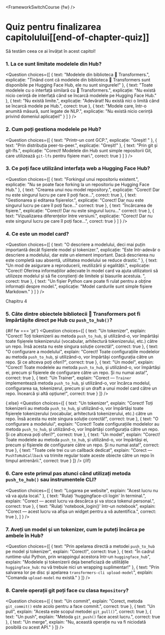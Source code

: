 <FrameworkSwitchCourse {fw} />

<!-- DISABLE-FRONTMATTER-SECTIONS -->

# Quiz pentru finalizarea capitolului[[end-of-chapter-quiz]]

<CourseFloatingBanner
    chapter={4}
    classNames="absolute z-10 right-0 top-0"
/>

Să testăm ceea ce ai învățat în acest capitol!
  
### 1. La ce sunt limitate modelele din Hub?

<Question
	choices={[ 
		{
			text: "Modelele din biblioteca 🤗 Transformers.",
			explicație: "Ținând cont că modelele din biblioteca 🤗 Transformers sunt disponibile pe Hugging Face Hub, ele nu sunt singurele!"
		},
		{
			text: "Toate modelele cu o interfață similară cu 🤗 Transformers.",
			explicație: "Nu există nicio cerință de interfață când se încarcă modelele pe Hugging Face Hub."
		},
		{
			text: "Nu există limite.",
			explicație: "Adevărat! Nu există nici o limită când se încarcă modele pe Hub.",
            corect: true
		},
        {
			text: "Modele care, într-o anumită măsură, sunt legate de NLP.",
			explicație: "Nu există nicio cerință privind domeniul aplicației!"
		}
	] }
/>

### 2. Cum poți gestiona modelele pe Hub?

<Question
	choices={[ 
		{
			text: "Printr-un cont GCP.",
			explicație: "Greșit! "
		},
		{
			text: "Prin distribuția peer-to-peer.",
			explicație: "Greșit!"
		},
		{
			text: "Prin git și git-lfs.",
			explicație: "Corect! Modelele din Hub sunt simple repositorii Git, care utilizează <code>git-lfs</code> pentru fișiere mari.",
            corect: true
		}
	] }
/>

### 3. Ce poți face utilizând interfața web a Hugging Face Hub?

<Question
	choices={[ 
		{
			text: "Forkingul unui repositoriu existent.",
			explicație: "Nu se poate face forking la un repositoriu pe Hugging Face Hub."
		},
		{
			text: "Crearea unui nou model repository.",
			explicație: "Corect! Dar nu este singurul lucru pe care îl poți face...",
            corect: true
		},
		{
			text: "Gestionarea și editarea fișierelor.",
			explicație: "Corect! Dar nuu este singurul lucru pe care îl poți face..."
            correct: true
		},
        {
			text: "Încărcarea de fișiere.",
			explicație: "Corect! Dar nu este singurul lucru..."
            correct: true
		},
        {
			text: "Vizualizarea diferențelor între versiuni.",
			explicație: "Corect! Dar nu este singurul lucru pe care îl poți face...",
            corect: true
		}
	] }
/>

### 4. Ce este un model card?

<Question
	choices={[ 
		{
			text: "O descriere a modelului, deci mai puțin importantă decât fișierele model și tokenizer.",
			explicație: "Este într-adevăr o descriere a modelului, dar este un element important. Dacă descrierea nu este completă sau absentă, utilitatea modelului se reduce drastic."
		},
		{
			text: "Un mod de asigurare a reproducerii, reutilizării și egalității.",
			explicație: "Corect! Oferirea informațiilor adecvate în model card va ajuta utilizatorii să utilizeze modelul și să fie conștienți de limitele și biasurile acestuia. ",
            corect: true
		},
		{
			text: "Un fișier Python care poate fi rulat pentru a obține informații despre model.",
			explicație: "Model cardurile sunt simple fișiere Markdown."
		}
	] }
/>

Chapitru 4

### 5. Câte dintre obiectele bibliotecii 🤗 Transformers pot fi împărtășite direct pe Hub cu `push_to_hub()`?

{#if fw === 'pt'}
<Question
	choices={[
		{
			text: "Un tokenizer",
			explain: "Corect! Toți tokenizerii au metoda <code>push_to_hub</code>, și utilizând-o, vor împărtăși toate fișierele tokenizerului (vocabular, arhitectură tokenizerului, etc.) către un repo. Însă acesta nu este singura soluție corectă!",
            correct: true
		},
		{
			text: "O configurare a modelului",
			explain: "Corect! Toate configurațiile modelelor au metoda <code>push_to_hub</code>, și utilizând-o, vor împărtăși configurația către un repo. Și ce altceva poți oferi?",
            correct: true
		},
		{
			text: "Un model",
			explain: "Corect! Toate modelele au metoda <code>push_to_hub</code>, și utilizând-o, vor împărtăși ei, precum și fișierele de configurare către un repo. Și nu numai asta!",
            correct: true
		},
        {
			text: "Un Trainer",
			explain: "Corect — <code>Trainer</code> implementează metoda <code>push_to_hub</code>, și utilizând-o, vor încărca modelul, configurarea sa, tokenizerul, precum și un draft a unui model card către un repo. Încearcă și altă opțiune!",
            correct: true
		}
	]}
/>

{:else}
<Question
	choices={[
		{
			text: "Un tokenizer",
			explain: "Corect! Toți tokenizerii au metoda <code>push_to_hub</code>, și utilizând-o, vor împărtăși toate fișierele tokenizerului (vocabular, arhitectură tokenizerului, etc.) către un repo. Însă acesta nu este singura soluție corectă!",
            correct: true
		},
		{
			text: "O configurare a modelului",
			explain: "Corect! Toate configurațiile modelelor au metoda <code>push_to_hub</code>, și utilizând-o, vor împărtăși configurația către un repo. Și ce altceva poți oferi?",
            correct: true
		},
		{
			text: "Un model",
			explain: "Corect! Toate modelele au metoda <code>push_to_hub</code>, și utilizând-o, vor împărtăși ei, precum și fișierele de configurare către un repo. Și nu numai asta!",
            correct: true
		},
        {
			text: "Toate cele trei cu un callback dedicat",
			explain: "Corect — <code>PushToHubCallback</code> va trimite regular toate aceste obiecte către un repo în timpul antrenării.",
            correct: true
		}
	]}
/>
{/if}

### 6. Care este primul pas atunci când utilizați metoda `push_to_hub()` sau instrumentele CLI?

<Question
	choices={[
		{
			text: "Logarea pe website",
			explain: "Acest lucru nu vă va ajuta local."
		},
		{
			text: "Rulați 'huggingface-cli login' în terminal.",
			explain: "Corect — acest lucru va descărca și va stoca tokenul personal.",
            correct: true
		},
		{
			text: "Rulați 'notebook_login()' într-un notebook",
			explain: "Corect — acest lucru va afișa un widget pentru a vă autentifica.",
            correct: true
		},
	]
    }
/>


### 7. Aveți un model și un tokenizer, cum le puteți încărca pe ambele în Hub?

<Question
	choices={[
		{
			text: "Prin apelarea directă a metodei `push_to_hub` pe model și tokenizer",
			explain: "Corect!",
            correct: true
		},
		{
			text: "În cadrul runtime-ului Python, prin wrappingul acestora într-un <code>huggingface_hub</code>",
			explain: "Modelele și tokenizerii deja beneficiază de utilitățile <code>huggingface_hub</code>: nu vă trebuie nici un wrapping suplimentar!"
		},
		{
			text: "Prin salvarea lor pe disc și apelarea <code>transformers-cli upload-model</code>",
			explain: "Comanda <code>upload-model</code> nu există."
		}
	]}
/>

### 8. Carele operații git poți face cu clasa `Repository`?

<Question
	choices={[
		{
			text: "Un commit",
			explain: "Corect, metoda <code>git_commit()</code> este acolo pentru a face commit.",
            correct: true
		},
		{
			text: "Un pull",
			explain: "Acesta este scopul metodei <code>git_pull()</code>",
            correct: true
		},
		{
			text: "Un push",
			explain: "Metoda <code>git_push()</code> face acest lucru.",
            correct: true
		},
		{
			text: "Un merge",
			explain: "Nu, această operație nu va fi niciodată posibilă cu acest API."
		}
	]}
/>